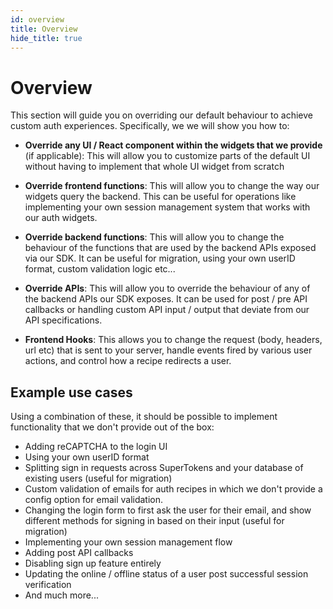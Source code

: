 ```yaml
---
id: overview
title: Overview
hide_title: true
---
```


<!-- COPY DOCS -->
<!-- ./thirdpartyemailpassword/advanced-customizations/overview.mdx -->

# Overview

This section will guide you on overriding our default behaviour to achieve custom auth experiences. Specifically, we we will show you how to:

- **Override any UI / React component within the widgets that we provide** (if applicable): This will allow you to customize parts of the default UI without having to implement that whole UI widget from scratch

- **Override frontend functions**: This will allow you to change the way our widgets query the backend. This can be useful for operations like implementing your own session management system that works with our auth widgets.

- **Override backend functions**: This will allow you to change the behaviour of the functions that are used by the backend APIs exposed via our SDK. It can be useful for migration, using your own userID format, custom validation logic etc...

- **Override APIs**: This will allow you to override the behaviour of any of the backend APIs our SDK exposes. It can be used for post / pre API callbacks or handling custom API input / output that deviate from our API specifications.

- **Frontend Hooks**: This allows you to change the request (body, headers, url etc) that is sent to your server, handle events fired by various user actions, and control how a recipe redirects a user.

## Example use cases
Using a combination of these, it should be possible to implement functionality that we don't provide out of the box:
- Adding reCAPTCHA to the login UI
- Using your own userID format
- Splitting sign in requests across SuperTokens and your database of existing users (useful for migration)
- Custom validation of emails for auth recipes in which we don't provide a config option for email validation.
- Changing the login form to first ask the user for their email, and show different methods for signing in based on their input (useful for migration)
- Implementing your own session management flow
- Adding post API callbacks
- Disabling sign up feature entirely
- Updating the online / offline status of a user post successful session verification
- And much more...
